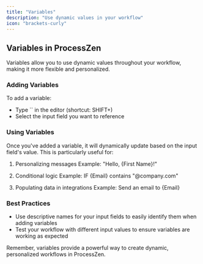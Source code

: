 ```yaml
---
title: "Variables"
description: "Use dynamic values in your workflow"
icon: "brackets-curly"
---
```


## Variables in ProcessZen

Variables allow you to use dynamic values throughout your workflow, making it more flexible and personalized.

### Adding Variables

To add a variable:

- Type `` in the editor (shortcut: SHIFT+)
- Select the input field you want to reference

### Using Variables

Once you've added a variable, it will dynamically update based on the input field's value. This is particularly useful for:

1. Personalizing messages
   Example: "Hello, {First Name}!"

2. Conditional logic
   Example: IF {Email} contains "@company.com"

3. Populating data in integrations
   Example: Send an email to {Email}

### Best Practices

- Use descriptive names for your input fields to easily identify them when adding variables
- Test your workflow with different input values to ensure variables are working as expected

Remember, variables provide a powerful way to create dynamic, personalized workflows in ProcessZen.
